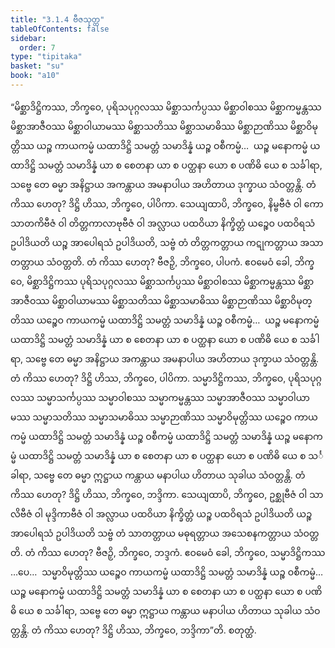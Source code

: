 ```yaml
---
title: "3.1.4 ဗီဇသုတ္တ"
tableOfContents: false
sidebar:
  order: 7
type: "tipitaka"
basket: "su"
book: "a10"
---
```



<DynamicBreadcrumb />

<Division number="104" book="a10">

<Paragraph number="933" book="a10">
“မိစ္ဆာဒိဋ္ဌိကဿ, ဘိက္ခဝေ, ပုရိသပုဂ္ဂလဿ မိစ္ဆာသင်္ကပ္ပဿ မိစ္ဆာဝါစဿ မိစ္ဆာကမ္မန္တဿ မိစ္ဆာအာဇီဝဿ မိစ္ဆာဝါယာမဿ မိစ္ဆာသတိဿ မိစ္ဆာသမာဓိဿ မိစ္ဆာဉာဏိဿ မိစ္ဆာဝိမုတ္တိဿ ယဉ္စ ကာယကမ္မံ ယထာဒိဋ္ဌိ သမတ္တံ သမာဒိန္နံ ယဉ္စ ဝစီကမ္မံ…  ယဉ္စ မနောကမ္မံ ယထာဒိဋ္ဌိ သမတ္တံ သမာဒိန္နံ ယာ စ စေတနာ ယာ စ ပတ္ထနာ ယော စ ပဏိဓိ ယေ စ သင်္ခါရာ, သဗ္ဗေ တေ ဓမ္မာ အနိဋ္ဌာယ အကန္တာယ အမနာပါယ အဟိတာယ ဒုက္ခာယ သံဝတ္တန္တိ. တံ ကိဿ ဟေတု? ဒိဋ္ဌိ ဟိဿ, ဘိက္ခဝေ, ပါပိကာ.
</Paragraph>

<Paragraph number="934" book="a10">
သေယျထာပိ, ဘိက္ခဝေ, နိမ္ဗဗီဇံ ဝါ ကောသာတကိဗီဇံ ဝါ တိတ္တကာလာဗုဗီဇံ ဝါ အလ္လာယ ပထဝိယာ နိက္ခိတ္တံ ယဉ္စေဝ ပထဝိရသံ ဥပါဒိယတိ ယဉ္စ အာပေါရသံ ဥပါဒိယတိ, သဗ္ဗံ တံ တိတ္တကတ္တာယ ကဋုကတ္တာယ အသာတတ္တာယ သံဝတ္တတိ. တံ ကိဿ ဟေတု? ဗီဇဉှိ, ဘိက္ခဝေ, ပါပကံ. ဧဝမေဝံ ခေါ, ဘိက္ခဝေ, မိစ္ဆာဒိဋ္ဌိကဿ ပုရိသပုဂ္ဂလဿ မိစ္ဆာသင်္ကပ္ပဿ မိစ္ဆာဝါစဿ မိစ္ဆာကမ္မန္တဿ မိစ္ဆာအာဇီဝဿ မိစ္ဆာဝါယာမဿ မိစ္ဆာသတိဿ မိစ္ဆာသမာဓိဿ မိစ္ဆာဉာဏိဿ မိစ္ဆာဝိမုတ္တိဿ ယဉ္စေဝ ကာယကမ္မံ ယထာဒိဋ္ဌိ သမတ္တံ သမာဒိန္နံ ယဉ္စ ဝစီကမ္မံ…  ယဉ္စ မနောကမ္မံ ယထာဒိဋ္ဌိ သမတ္တံ သမာဒိန္နံ ယာ စ စေတနာ ယာ စ ပတ္ထနာ ယော စ ပဏိဓိ ယေ စ သင်္ခါရာ, သဗ္ဗေ တေ ဓမ္မာ အနိဋ္ဌာယ အကန္တာယ အမနာပါယ အဟိတာယ ဒုက္ခာယ သံဝတ္တန္တိ. တံ ကိဿ ဟေတု? ဒိဋ္ဌိ ဟိဿ, ဘိက္ခဝေ, ပါပိကာ.
</Paragraph>

<Paragraph number="935" book="a10">
သမ္မာဒိဋ္ဌိကဿ, ဘိက္ခဝေ, ပုရိသပုဂ္ဂလဿ သမ္မာသင်္ကပ္ပဿ သမ္မာဝါစဿ သမ္မာကမ္မန္တဿ သမ္မာအာဇီဝဿ သမ္မာဝါယာမဿ သမ္မာသတိဿ သမ္မာသမာဓိဿ သမ္မာဉာဏိဿ သမ္မာဝိမုတ္တိဿ ယဉ္စေဝ ကာယကမ္မံ ယထာဒိဋ္ဌိ သမတ္တံ သမာဒိန္နံ ယဉ္စ ဝစီကမ္မံ ယထာဒိဋ္ဌိ သမတ္တံ သမာဒိန္နံ ယဉ္စ မနောကမ္မံ ယထာဒိဋ္ဌိ သမတ္တံ သမာဒိန္နံ ယာ စ စေတနာ ယာ စ ပတ္ထနာ ယော စ ပဏိဓိ ယေ စ သင်္ခါရာ, သဗ္ဗေ တေ ဓမ္မာ ဣဋ္ဌာယ ကန္တာယ မနာပါယ ဟိတာယ သုခါယ သံဝတ္တန္တိ. တံ ကိဿ ဟေတု? ဒိဋ္ဌိ ဟိဿ, ဘိက္ခဝေ, ဘဒ္ဒိကာ.
</Paragraph>

<Paragraph number="936" book="a10">
သေယျထာပိ, ဘိက္ခဝေ, ဥစ္ဆုဗီဇံ ဝါ သာလိဗီဇံ ဝါ မုဒ္ဒိကာဗီဇံ ဝါ အလ္လာယ ပထဝိယာ နိက္ခိတ္တံ ယဉ္စ ပထဝိရသံ ဥပါဒိယတိ ယဉ္စ အာပေါရသံ ဥပါဒိယတိ သဗ္ဗံ တံ သာတတ္တာယ မဓုရတ္တာယ အသေစနကတ္တာယ သံဝတ္တတိ. တံ ကိဿ ဟေတု? ဗီဇဉှိ, ဘိက္ခဝေ, ဘဒ္ဒကံ. ဧဝမေဝံ ခေါ, ဘိက္ခဝေ, သမ္မာဒိဋ္ဌိကဿ …ပေ…  သမ္မာဝိမုတ္တိဿ ယဉ္စေဝ ကာယကမ္မံ ယထာဒိဋ္ဌိ သမတ္တံ သမာဒိန္နံ ယဉ္စ ဝစီကမ္မံ…  ယဉ္စ မနောကမ္မံ ယထာဒိဋ္ဌိ သမတ္တံ သမာဒိန္နံ ယာ စ စေတနာ ယာ စ ပတ္ထနာ ယော စ ပဏိဓိ ယေ စ သင်္ခါရာ, သဗ္ဗေ တေ ဓမ္မာ ဣဋ္ဌာယ ကန္တာယ မနာပါယ ဟိတာယ သုခါယ သံဝတ္တန္တိ. တံ ကိဿ ဟေတု? ဒိဋ္ဌိ ဟိဿ, ဘိက္ခဝေ, ဘဒ္ဒိကာ”တိ.

</Paragraph>
</Division>

<Paragraph number="937" type="center" book="a10">
စတုတ္ထံ.
</Paragraph>